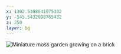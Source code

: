 ```yaml
---
x: 1302.5308641975332
y: -545.5432098765432
z: 250
layer: bg
---
```



<img
  class="w-500px max-w-none rounded-xl"
  src={miniGarden}
  alt="Miniature moss garden growing on a brick"
/>